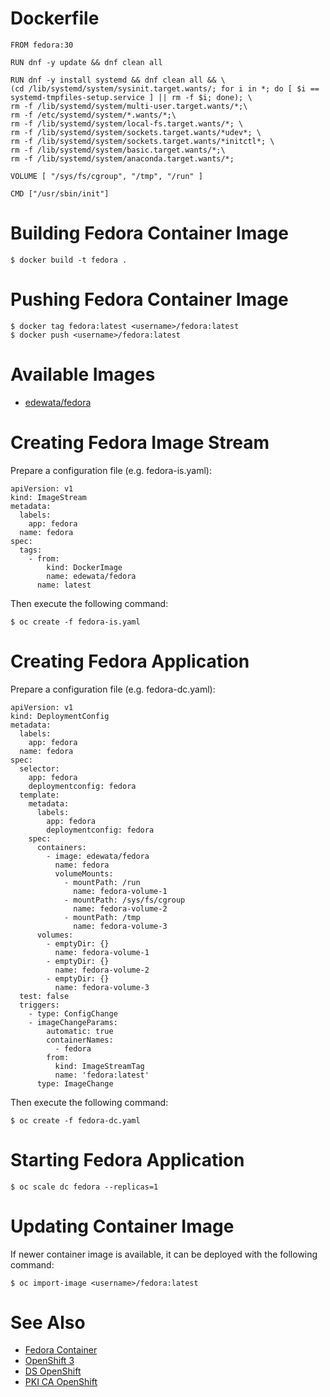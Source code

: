 = Dockerfile =

<pre>
FROM fedora:30

RUN dnf -y update && dnf clean all

RUN dnf -y install systemd && dnf clean all && \
(cd /lib/systemd/system/sysinit.target.wants/; for i in *; do [ $i == systemd-tmpfiles-setup.service ] || rm -f $i; done); \
rm -f /lib/systemd/system/multi-user.target.wants/*;\
rm -f /etc/systemd/system/*.wants/*;\
rm -f /lib/systemd/system/local-fs.target.wants/*; \
rm -f /lib/systemd/system/sockets.target.wants/*udev*; \
rm -f /lib/systemd/system/sockets.target.wants/*initctl*; \
rm -f /lib/systemd/system/basic.target.wants/*;\
rm -f /lib/systemd/system/anaconda.target.wants/*;

VOLUME [ "/sys/fs/cgroup", "/tmp", "/run" ]

CMD ["/usr/sbin/init"]
</pre>

= Building Fedora Container Image =

<pre>
$ docker build -t fedora .
</pre>

= Pushing Fedora Container Image =

<pre>
$ docker tag fedora:latest <username>/fedora:latest
$ docker push <username>/fedora:latest
</pre>

= Available Images =

* [https://cloud.docker.com/repository/docker/edewata/fedora edewata/fedora]

= Creating Fedora Image Stream =

Prepare a configuration file (e.g. fedora-is.yaml):

<pre>
apiVersion: v1
kind: ImageStream
metadata:
  labels:
    app: fedora
  name: fedora
spec:
  tags:
    - from:
        kind: DockerImage
        name: edewata/fedora
      name: latest
</pre>

Then execute the following command:

<pre>
$ oc create -f fedora-is.yaml
</pre>

= Creating Fedora Application =

Prepare a configuration file (e.g. fedora-dc.yaml):

<pre>
apiVersion: v1
kind: DeploymentConfig
metadata:
  labels:
    app: fedora
  name: fedora
spec:
  selector:
    app: fedora
    deploymentconfig: fedora
  template:
    metadata:
      labels:
        app: fedora
        deploymentconfig: fedora
    spec:
      containers:
        - image: edewata/fedora
          name: fedora
          volumeMounts:
            - mountPath: /run
              name: fedora-volume-1
            - mountPath: /sys/fs/cgroup
              name: fedora-volume-2
            - mountPath: /tmp
              name: fedora-volume-3
      volumes:
        - emptyDir: {}
          name: fedora-volume-1
        - emptyDir: {}
          name: fedora-volume-2
        - emptyDir: {}
          name: fedora-volume-3
  test: false
  triggers:
    - type: ConfigChange
    - imageChangeParams:
        automatic: true
        containerNames:
          - fedora
        from:
          kind: ImageStreamTag
          name: 'fedora:latest'
      type: ImageChange
</pre>

Then execute the following command:

<pre>
$ oc create -f fedora-dc.yaml
</pre>

= Starting Fedora Application =

<pre>
$ oc scale dc fedora --replicas=1
</pre>

= Updating Container Image =

If newer container image is available, it can be deployed with the following command:

<pre>
$ oc import-image <username>/fedora:latest
</pre>

= See Also =

* [[Fedora Container]]
* [https://github.com/dogtagpki/kubernetes/wiki/OpenShift-3 OpenShift 3]
* [[DS OpenShift]]
* [[PKI CA OpenShift]]
